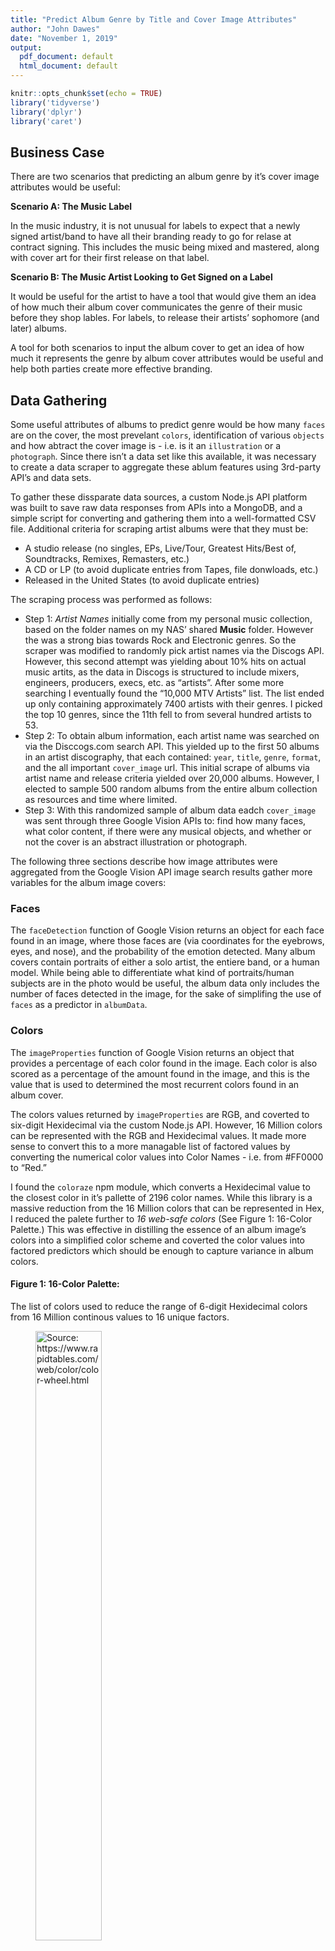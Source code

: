 ```yaml
---
title: "Predict Album Genre by Title and Cover Image Attributes"
author: "John Dawes"
date: "November 1, 2019"
output:
  pdf_document: default
  html_document: default
---
```


```r
knitr::opts_chunk$set(echo = TRUE)
library('tidyverse')
library('dplyr')
library('caret')
```

## Business Case

There are two scenarios that predicting an album genre by it's cover image attributes would be useful:

**Scenario A: The Music Label**

In the music industry, it is not unusual for labels to expect that a newly signed artist/band to have all their branding ready to go for relase at contract signing. This includes the music being mixed and mastered, along with cover art for their first release on that label. 

**Scenario B: The Music Artist Looking to Get Signed on a Label**

It would be useful for the artist to have a tool that would give them an idea of how much their album cover communicates the genre of their music before they shop lables. For labels, to release their artists' sophomore (and later) albums. 

A tool for both scenarios to input the album cover to get an idea of how much it represents the genre by album cover attributes would be useful and help both parties create more effective branding.

## Data Gathering
Some useful attributes of albums to predict genre would be how many `faces` are on the cover, the most prevelant `colors`, identification of various `objects` and how abtract the cover image is - i.e. is it an `illustration` or a `photograph`. Since there isn't a data set like this available, it was necessary to create a data scraper to aggregate these ablum features using 3rd-party API's and data sets.

To gather these dissparate data sources, a custom Node.js API platform was built to save raw data responses from APIs into a MongoDB, and a simple script for converting and gathering them into a well-formatted CSV file. Additional criteria for scraping artist albums were that they must be:

* A studio release (no singles, EPs, Live/Tour, Greatest Hits/Best of, Soundtracks, Remixes, Remasters, etc.)
* A CD or LP (to avoid duplicate entries from Tapes, file donwloads, etc.)
* Released in the United States (to avoid duplicate entries)

The scraping process was performed as follows:

* Step 1: *Artist Names* initially come from my personal music collection, based on the folder names on my NAS' shared **Music** folder. However the was a strong bias towards Rock and Electronic genres. So the scraper was modified to randomly pick artist names via the Discogs API. However, this second attempt was yielding about 10% hits on actual music artits, as the data in Discogs is structured to include mixers, engineers, producers, execs, etc. as "artists". After some more searching I eventually found the "10,000 MTV Artists" list. The list ended up only containing approximately 7400 artists with their genres. I picked the top 10 genres, since the 11th fell to from several hundred artists to 53. 
* Step 2: To obtain album information, each artist name was searched on via the Disccogs.com search API. This yielded up to the first 50 albums in an artist discography, that each contained: `year`, `title`, `genre`, `format`, and the all important `cover_image` url. This initial scrape of albums via artist name and release criteria yielded over 20,000 albums. However, I elected to sample 500 random albums from the entire album collection as resources and time where limited.
* Step 3: With this randomized sample of album data eadch `cover_image` was sent through three Google Vision APIs to: find how many faces, what color content, if there were any musical objects, and whether or not the cover is an abstract illustration or photograph.

The following three sections describe how image attributes were aggregated from the Google Vision API image search results gather more variables for the album image covers:

### Faces
The `faceDetection` function of Google Vision returns an object for each face found in an image, where those faces are (via coordinates for the eyebrows, eyes, and nose), and the probability of the emotion detected. Many album covers contain portraits of either a solo artist, the entiere band, or a human model. While being able to differentiate what kind of portraits/human subjects are in the photo would be useful, the album data only includes the number of faces detected in the image, for the sake of simplifing the use of `faces` as a predictor in `albumData`. 

### Colors
The `imageProperties` function of Google Vision returns an object that provides a percentage of each color found in the image. Each color is also scored as a percentage of the amount found in the image, and this is the value that is used to determined the most recurrent colors found in an album cover. 

The colors values returned by `imageProperties` are RGB, and coverted to six-digit Hexidecimal via the custom Node.js API. However, 16 Million colors can be represented with the RGB and Hexidecimal values. It made more sense to convert this to a more managable list of factored values by converting the numerical color values into Color Names - i.e. from #FF0000 to "Red."

I found the `coloraze` npm module, which converts a Hexidecimal value to the closest color in it's pallette of 2196 color names. While this library is a massive reduction from the 16 Million colors that can be represented in Hex, I reduced the palete further to *16 web-safe colors* (See Figure 1: 16-Color Palette.) This was effective in distilling the essence of an album image's colors into a simplified color scheme and coverted the color values into factored predictors which should be enough to capture variance in album colors.

#### Figure 1: 16-Color Palette:
The list of colors used to reduce the range of 6-digit Hexidecimal colors from 16 Million continous values to 16 unique factors.

![Source: <https://www.rapidtables.com/web/color/color-wheel.html>](images/color-codes.png){width=50%}

### Captions

TBD - `labelDetection`

## EDA
With the data scraping and aggregation completed, let's look at the raw data collected:




## Machine Learning

Supervised learning is an excellent canditate for training a machine on album attributes, as we already know the `genre`, we'll train a machine with linear and logistical regressions to see which is most effective in predicting the genre of an album. Interactive terms will also be used to emphasize the color related data variables to tease out more variance.

## Analysis


